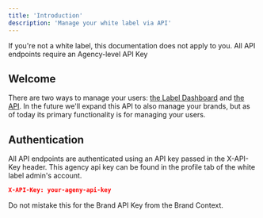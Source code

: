 ```yaml
---
title: 'Introduction'
description: 'Manage your white label via API'
---
```


<Note>
  If you're not a white label, this documentation does not apply to you. All API endpoints require an Agency-level API Key
</Note>

## Welcome

There are two ways to manage your users: [the Label Dashboard](https://dashboard.brandblast.ai) and [the API](https://docs.brandblast.ai). In the future we'll expand this API to also manage your brands, but as of today its primary functionality is for managing your users.

## Authentication

All API endpoints are authenticated using an API key passed in the X-API-Key header. This agency api key can be found in the profile tab of the white label admin's account. 

```json
X-API-Key: your-ageny-api-key
```

<Warning>
  Do not mistake this for the Brand API Key from the Brand Context.
</Warning>